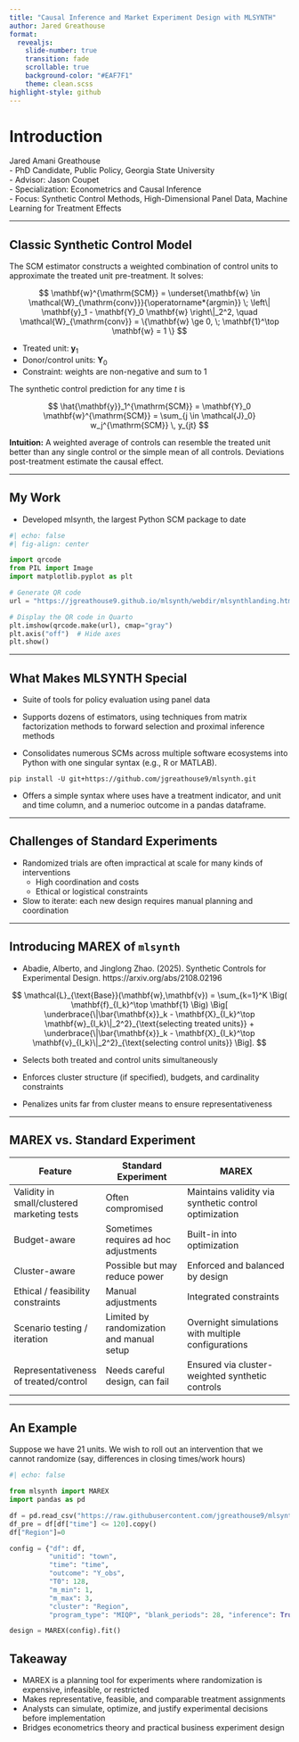 ```yaml
---
title: "Causal Inference and Market Experiment Design with MLSYNTH"
author: Jared Greathouse
format:
  revealjs: 
    slide-number: true
    transition: fade
    scrollable: true
    background-color: "#EAF7F1"
    theme: clean.scss
highlight-style: github
---
```


# Introduction

Jared Amani Greathouse  
- PhD Candidate, Public Policy, Georgia State University  
- Advisor: Jason Coupet  
- Specialization: Econometrics and Causal Inference  
- Focus: Synthetic Control Methods, High-Dimensional Panel Data, Machine Learning for Treatment Effects  

---

## Classic Synthetic Control Model

The SCM estimator constructs a weighted combination of control units to approximate the treated unit pre-treatment. It solves:  

$$
\mathbf{w}^{\mathrm{SCM}} 
= \underset{\mathbf{w} \in \mathcal{W}_{\mathrm{conv}}}{\operatorname*{argmin}} \; 
\left\| \mathbf{y}_1 - \mathbf{Y}_0 \mathbf{w} \right\|_2^2, 
\quad 
\mathcal{W}_{\mathrm{conv}} = \{\mathbf{w} \ge 0, \; \mathbf{1}^\top \mathbf{w} = 1 \}
$$

- Treated unit: $\mathbf{y}_1$  
- Donor/control units: $\mathbf{Y}_0$  
- Constraint: weights are non-negative and sum to 1  

The synthetic control prediction for any time $t$ is  

$$
\hat{\mathbf{y}}_1^{\mathrm{SCM}} = \mathbf{Y}_0 \mathbf{w}^{\mathrm{SCM}} = \sum_{j \in \mathcal{J}_0} w_j^{\mathrm{SCM}} \, y_{jt}
$$

**Intuition:** A weighted average of controls can resemble the treated unit better than any single control or the simple mean of all controls. Deviations post-treatment estimate the causal effect.


---

## My Work

- Developed mlsynth, the largest Python SCM package to date  

```python
#| echo: false
#| fig-align: center

import qrcode
from PIL import Image
import matplotlib.pyplot as plt

# Generate QR code
url = "https://jgreathouse9.github.io/mlsynth/webdir/mlsynthlanding.html"

# Display the QR code in Quarto
plt.imshow(qrcode.make(url), cmap="gray")
plt.axis("off")  # Hide axes
plt.show()

```
 

---

## What Makes MLSYNTH Special

- Suite of tools for policy evaluation using panel data  

- Supports dozens of estimators, using techniques from matrix factorization methods to forward selection and proximal inference methods

- Consolidates numerous SCMs across multiple software ecosystems into Python with one singular syntax  (e.g., R or MATLAB). 

```shell
pip install -U git+https://github.com/jgreathouse9/mlsynth.git
```

- Offers a simple syntax where uses have a treatment indicator, and unit and time column, and a numerioc outcome in a pandas dataframe.

---

## Challenges of Standard Experiments

- Randomized trials are often impractical at scale for many kinds of interventions
  - High coordination and costs
  - Ethical or logistical constraints    
- Slow to iterate: each new design requires manual planning and coordination 

---

## Introducing MAREX of ```mlsynth```

* Abadie, Alberto, and Jinglong Zhao. (2025). Synthetic Controls for Experimental Design. https://arxiv.org/abs/2108.02196

$$
\mathcal{L}_{\text{Base}}(\mathbf{w},\mathbf{v}) = \sum_{k=1}^K \Big( \mathbf{f}_{I_k}^\top \mathbf{1} \Big) 
\Big[
\underbrace{\|\bar{\mathbf{x}}_k - \mathbf{X}_{I_k}^\top \mathbf{w}_{I_k}\|_2^2}_{\text{selecting treated units}}
+
\underbrace{\|\bar{\mathbf{x}}_k - \mathbf{X}_{I_k}^\top \mathbf{v}_{I_k}\|_2^2}_{\text{selecting control units}}
\Big].
$$

- Selects both treated and control units simultaneously

- Enforces cluster structure (if specified), budgets, and cardinality constraints

- Penalizes units far from cluster means to ensure representativeness

---

## MAREX vs. Standard Experiment

| Feature                                     | Standard Experiment                       | MAREX                                                 |
| ------------------------------------------- | ----------------------------------------- | ----------------------------------------------------- |
| Validity in small/clustered marketing tests | Often compromised                         | Maintains validity via synthetic control optimization |
| Budget-aware                                | Sometimes requires ad hoc adjustments     | Built-in into optimization                            |
| Cluster-aware                               | Possible but may reduce power             | Enforced and balanced by design                       |
| Ethical / feasibility constraints           | Manual adjustments                        | Integrated constraints                                |
| Scenario testing / iteration                | Limited by randomization and manual setup | Overnight simulations with multiple configurations    |
| Representativeness of treated/control       | Needs careful design, can fail            | Ensured via cluster-weighted synthetic controls       |
---

## An Example

Suppose we have 21 units. We wish to roll out an intervention that we cannot randomize (say, differences in closing times/work hours)

```python

#| echo: false

from mlsynth import MAREX
import pandas as pd

df = pd.read_csv("https://raw.githubusercontent.com/jgreathouse9/mlsynth/refs/heads/main/basedata/Curacao_EXP_922.csv")
df_pre = df[df["time"] <= 120].copy()
df["Region"]=0

config = {"df": df,
          "unitid": "town",
          "time": "time",
          "outcome": "Y_obs",
          "T0": 128,
          "m_min": 1,
          "m_max": 3,
          "cluster": "Region",
          "program_type": "MIQP", "blank_periods": 28, "inference": True, "display_graph": True}

design = MAREX(config).fit()
```

## Takeaway

- MAREX is a planning tool for experiments where randomization is expensive, infeasible, or restricted  
- Makes representative, feasible, and comparable treatment assignments  
- Analysts can simulate, optimize, and justify experimental decisions before implementation  
- Bridges econometrics theory and practical business experiment design
